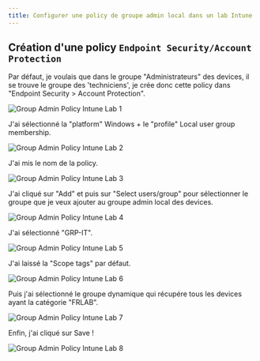 ```yaml
---  
title: Configurer une policy de groupe admin local dans un lab Intune
---
```


## Création d'une policy `Endpoint Security/Account Protection`

Par défaut, je voulais que dans le groupe "Administrateurs" des devices, il se trouve le groupe des 'techniciens', je crée donc cette policy dans "Endpoint Security > Account Protection".

![Group Admin Policy Intune Lab 1](/images/intune/intune-lab/new-grouplocaladmin-intune-lab-1.png) 

J'ai sélectionné la "platform" Windows + le "profile" Local user group membership.

![Group Admin Policy Intune Lab 2](/images/intune/intune-lab/new-grouplocaladmin-intune-lab-2.png) 

J'ai mis le nom de la policy.

![Group Admin Policy Intune Lab 3](/images/intune/intune-lab/new-grouplocaladmin-intune-lab-3.png) 

J'ai cliqué sur "Add" et puis sur "Select users/group" pour sélectionner le groupe que je veux ajouter au groupe admin local des devices.

![Group Admin Policy Intune Lab 4](/images/intune/intune-lab/new-grouplocaladmin-intune-lab-4.png) 

J'ai sélectionné "GRP-IT".

![Group Admin Policy Intune Lab 5](/images/intune/intune-lab/new-grouplocaladmin-intune-lab-5.png) 

J'ai laissé la "Scope tags" par défaut.

![Group Admin Policy Intune Lab 6](/images/intune/intune-lab/new-grouplocaladmin-intune-lab-6.png) 

Puis j'ai sélectionné le groupe dynamique qui récupére tous les devices ayant la catégorie "FRLAB".

![Group Admin Policy Intune Lab 7](/images/intune/intune-lab/new-grouplocaladmin-intune-lab-7.png) 

Enfin, j'ai cliqué sur Save !

![Group Admin Policy Intune Lab 8](/images/intune/intune-lab/new-grouplocaladmin-intune-lab-8.png)